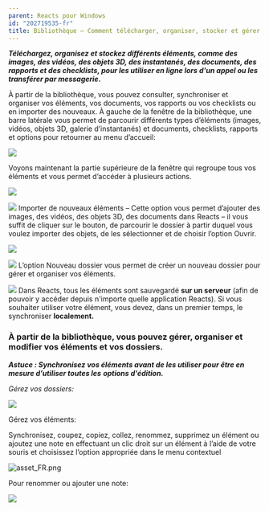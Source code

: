 ```yaml
---
parent: Reacts pour Windows
id: "202719535-fr"
title: Bibliothèque – Comment télécharger, organiser, stocker et gérer différents éléments?
---
```

**_Téléchargez, organisez et stockez différents éléments, comme des images, des vidéos, des objets 3D, des instantanés, des documents, des rapports et des checklists, pour les utiliser en ligne lors d'un appel ou les transférer par messagerie._**

À partir de la bibliothèque, vous pouvez consulter, synchroniser et organiser vos éléments, vos documents, vos rapports ou vos checklists ou en importer des nouveaux. À gauche de la fenêtre de la bibliothèque, une barre latérale vous permet de parcourir différents types d’éléments (images, vidéos, objets 3D, galerie d’instantanés) et documents, checklists, rapports et options pour retourner au menu d’accueil:

![](@assets/attachments/library1.png)

Voyons maintenant la partie supérieure de la fenêtre qui regroupe tous vos éléments et vous permet d’accéder à plusieurs actions.

![](@assets/attachments/library2.png)

![](@assets/attachments/one.png)  Importer de nouveaux éléments – Cette option vous permet d’ajouter des images, des vidéos, des objets 3D, des documents dans Reacts – il vous suffit de cliquer sur le bouton, de parcourir le dossier à partir duquel vous voulez importer des objets, de les sélectionner et de choisir l’option Ouvrir.

![](@assets/attachments/library3.png)

![](@assets/attachments/two.png)   L’option Nouveau dossier vous permet de créer un nouveau dossier pour gérer et organiser vos éléments.

![](@assets/attachments/three.png) Dans Reacts, tous les éléments sont sauvegardé **sur un serveur** (afin de pouvoir y accéder depuis n'importe quelle application Reacts). Si vous souhaiter utiliser votre élément, vous devez, dans un premier temps, le synchroniser **localement.**

### **À partir de la bibliothèque, vous pouvez gérer, organiser et modifier vos éléments et vos dossiers.**

 **_Astuce : Synchronisez vos éléments avant de les utiliser pour être en mesure d’utiliser toutes les_** _**options d'édition.**_

_Gérez vos dossiers:_

![](@assets/attachments/library4.png)

Gérez vos éléments:

Synchronisez, coupez, copiez, collez, renommez, supprimez un élément ou ajoutez une note en effectuant un clic droit sur un élément à l’aide de votre souris et choisissez l’option appropriée dans le menu contextuel

![asset_FR.png](@assets/attachments/8096470026397.png)

Pour renommer ou ajouter une note:

![](@assets/attachments/library6.png)
